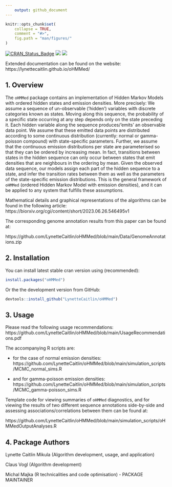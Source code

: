 ```yaml
---
    output: github_document
---
```

    
<!-- README.md is generated from README.Rmd. Please edit that file -->
    
```r
knitr::opts_chunk$set(
    collapse = TRUE,
    comment = "#>",
    fig.path = "man/figures/"
)
```


[![CRAN_Status_Badge](http://www.r-pkg.org/badges/version/oHMMed)](https://cran.r-project.org/package=oHMMed)
[![](http://cranlogs.r-pkg.org/badges/oHMMed)](http://cran.rstudio.com/web/packages/oHMMed /index.html)
[![](https://cranlogs.r-pkg.org/badges/grand-total/oHMMed)](http://cran.rstudio.com/web/packages/oHMMed /index.html)


Extended documentation can be found on the website: https://lynettecaitlin.github.io/oHMMed/


## 1. Overview

The `oHMMed` package contains an implementation of Hidden Markov Models with ordered hidden states and emission densities. More precisely: We assume a sequence of un-observable (’hidden’) variables with discrete categories known as states. Moving along this sequence, the probability of a specific state occurring at any step depends only on the state preceding it. Each hidden variable along the sequence produces/’emits’ an observable data point. We assume that these emitted data points are distributed according to some continuous distribution (currently: normal or gamma-poisson compound) with state-specific parameters. Further, we assume that the continuous emission distributions per state are parameterised so that they can be ordered by increasing mean. In fact, transitions between states in the hidden sequence can only occur between states that emit densities that are neighbours in the ordering by mean. Given the observed data sequence, our models assign each part of the hidden sequence to a state, and infer the transition rates between them as well as the parameters of the state-specific emission distributions. This is the general framework of `oHMMed` (ordered Hidden Markov Model with emission densities), and it can be applied to any system that fulfills these assumptions.

Mathematical details and graphical representations of the algorithms can be found in the following article:
https://biorxiv.org/cgi/content/short/2023.06.26.546495v1


The corresponding genome annotation results from this paper can be found at:

https://github.com/LynetteCaitlin/oHMMed/blob/main/Data/GenomeAnnotations.zip

## 2. Installation

You can install latest stable cran version using (recommended):

```r
install.packages("oHMMed")
```

Or the the development version from GitHub:

```r
devtools::install_github("LynetteCaitlin/oHMMed")
```

## 3. Usage

Please read the following usage recommendations: https://github.com/LynetteCaitlin/oHMMed/blob/main/UsageRecommendations.pdf

The accompanying R scripts are: 

- for the case of normal emission densities: https://github.com/LynetteCaitlin/oHMMed/blob/main/simulation_scripts/MCMC_normal_sims.R

- and for gamma-poisson emission densities: https://github.com/LynetteCaitlin/oHMMed/blob/main/simulation_scripts/MCMC_gamma-poisson_sims.R
 
Template code for viewing summaries of `oHMMed` diagnostics, and for viewing the results of two different sequence annotations side-by-side and assessing associations/correlations between them can be found at:

https://github.com/LynetteCaitlin/oHMMed/blob/main/simulation_scripts/oHMMedOutputAnalyses.R

## 4. Package Authors

Lynette Caitlin Mikula (Algorithm development, usage, and application)

Claus Vogl (Algorithm development)

Michal Majka (R technicalities and code optimisation) - PACKAGE MAINTAINER
